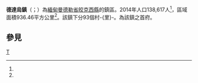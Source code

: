 {{Infobox settlement
|name = 德達烏鎮
|native_name = {{lang|my|တံတားဦးမြို့နယ်}}
|settlement_type = [[皎克西縣|皎克西縣]]鎮區
|image_skyline = 
|image_map = 
|mapsize = 
|map_caption = 
|pushpin_label_position = bottom
|pushpin_map = Burma
|pushpin_map_caption = 德達烏鎮在緬甸的位置
|seat = [[德達烏|德達烏]]
|seat_type = 首府
|subdivision_type = 國家
|subdivision_name = {{flag|Burma}}
|subdivision_type1 = [[缅甸行政区划|省邦]]
|subdivision_name1 = [[曼德勒省|曼德勒省]]
|subdivision_type2 = [[縣_(緬甸)|縣]]
|subdivision_name2 = [[皎克西縣|皎克西縣]]
|area_total_km2 = 936.46
|population_footnotes =<ref name="citypopulation">[http://www.citypopulation.de/php/myanmar-admin.php MYANMAR: Administrative Division]. Citypopulation. 2015-11-26</ref>
|population = 138,617
|population_as_of = 2014
|population_density_km2 = 148.02
|coordinates_display = inline,title
|coordinates_region = MM
|latNS = N
|latd = 21
|latm = 27
|lats = 00
|longEW = E
|longd = 96
|longm = 11
|longs = 00
|elevation_ft = 
|elevation_m = 
|timezone = [[Myanmar_Standard_Time|MST]]
|utc_offset = +6:30
|website =
}}

'''德達烏鎮'''（{{lang-my|တံတားဦးမြို့နယ်}}；{{lang-en|Tada-U Township}}）為[[緬甸|緬甸]][[曼德勒省|曼德勒省]][[皎克西縣|皎克西縣]]的鎮區。2014年人口138,617人<ref name=citypopulation/>，區域面積936.46平方公里<ref name=citypopulation/>。該鎮下分93個村-{里}-。{{le|德達烏|Tada-U}}為該鎮之首府。

==參見==
{{Reflist}}

{{曼德勒省行政區劃|state=collapsed}}

[[Category:曼德勒省鎮區|T]]

{{Burma-geo-stub}}